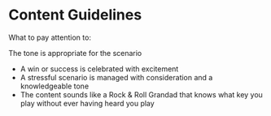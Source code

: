 
<Meta title="Principles/Content Guidelines" />

<style>
  {`
    .subheading {
      --mediumdark: '#999999';
      font-weight: 900;
      font-size: 14px;
      color: #999;
      letter-spacing: 6px;
      line-height: 24px;
      text-transform: uppercase;
      margin-bottom: 12px;
      margin-top: 40px;
    }
  `}
</style>

# Content Guidelines

What to pay attention to:

The tone is appropriate for the scenario

<ul>
  <li>A win or success is celebrated with excitement</li>
  <li>A stressful scenario is managed with consideration and a knowledgeable tone</li>
  <li>The content sounds like a Rock & Roll Grandad that knows what key you play without ever having heard you play</li>
</ul>